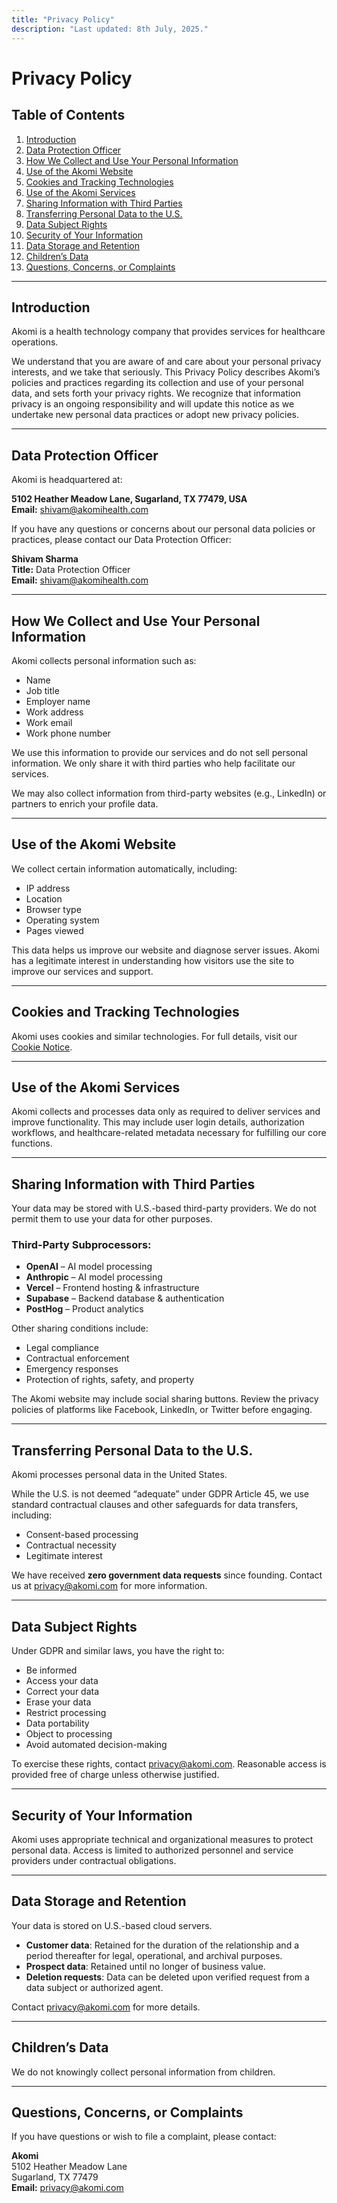 ```yaml
---
title: "Privacy Policy"
description: "Last updated: 8th July, 2025."
---
```


# Privacy Policy

## Table of Contents

1. [Introduction](#introduction)  
2. [Data Protection Officer](#data-protection-officer)  
3. [How We Collect and Use Your Personal Information](#how-we-collect-and-use-your-personal-information)  
4. [Use of the Akomi Website](#use-of-the-akomi-website)  
5. [Cookies and Tracking Technologies](#cookies-and-tracking-technologies)  
6. [Use of the Akomi Services](#use-of-the-akomi-services)  
7. [Sharing Information with Third Parties](#sharing-information-with-third-parties)  
8. [Transferring Personal Data to the U.S.](#transferring-personal-data-to-the-us)  
9. [Data Subject Rights](#data-subject-rights)  
10. [Security of Your Information](#security-of-your-information)  
11. [Data Storage and Retention](#data-storage-and-retention)  
12. [Children’s Data](#childrens-data)  
13. [Questions, Concerns, or Complaints](#questions-concerns-or-complaints)

---

## Introduction

Akomi is a health technology company that provides services for healthcare operations.

We understand that you are aware of and care about your personal privacy interests, and we take that seriously. This Privacy Policy describes Akomi’s policies and practices regarding its collection and use of your personal data, and sets forth your privacy rights. We recognize that information privacy is an ongoing responsibility and will update this notice as we undertake new personal data practices or adopt new privacy policies.

---

## Data Protection Officer

Akomi is headquartered at:

**5102 Heather Meadow Lane, Sugarland, TX 77479, USA**  
**Email:** [shivam@akomihealth.com](mailto:shivam@akomihealth.com)

If you have any questions or concerns about our personal data policies or practices, please contact our Data Protection Officer:

**Shivam Sharma**  
**Title:** Data Protection Officer  
**Email:** [shivam@akomihealth.com](mailto:shivam@akomihealth.com)

---

## How We Collect and Use Your Personal Information

Akomi collects personal information such as:

- Name  
- Job title  
- Employer name  
- Work address  
- Work email  
- Work phone number  

We use this information to provide our services and do not sell personal information. We only share it with third parties who help facilitate our services.

We may also collect information from third-party websites (e.g., LinkedIn) or partners to enrich your profile data.

---

## Use of the Akomi Website

We collect certain information automatically, including:

- IP address  
- Location  
- Browser type  
- Operating system  
- Pages viewed  

This data helps us improve our website and diagnose server issues. Akomi has a legitimate interest in understanding how visitors use the site to improve our services and support.

---

## Cookies and Tracking Technologies

Akomi uses cookies and similar technologies. For full details, visit our [Cookie Notice](https://docs.akomi.com/cookie-notice).

---

## Use of the Akomi Services

Akomi collects and processes data only as required to deliver services and improve functionality. This may include user login details, authorization workflows, and healthcare-related metadata necessary for fulfilling our core functions.

---

## Sharing Information with Third Parties

Your data may be stored with U.S.-based third-party providers. We do not permit them to use your data for other purposes.

### Third-Party Subprocessors:

- **OpenAI** – AI model processing  
- **Anthropic** – AI model processing  
- **Vercel** – Frontend hosting & infrastructure  
- **Supabase** – Backend database & authentication  
- **PostHog** – Product analytics  

Other sharing conditions include:

- Legal compliance  
- Contractual enforcement  
- Emergency responses  
- Protection of rights, safety, and property  

The Akomi website may include social sharing buttons. Review the privacy policies of platforms like Facebook, LinkedIn, or Twitter before engaging.

---

## Transferring Personal Data to the U.S.

Akomi processes personal data in the United States.

While the U.S. is not deemed “adequate” under GDPR Article 45, we use standard contractual clauses and other safeguards for data transfers, including:

- Consent-based processing  
- Contractual necessity  
- Legitimate interest  

We have received **zero government data requests** since founding. Contact us at [privacy@akomi.com](mailto:privacy@akomi.com) for more information.

---

## Data Subject Rights

Under GDPR and similar laws, you have the right to:

- Be informed  
- Access your data  
- Correct your data  
- Erase your data  
- Restrict processing  
- Data portability  
- Object to processing  
- Avoid automated decision-making  

To exercise these rights, contact [privacy@akomi.com](mailto:privacy@akomi.com). Reasonable access is provided free of charge unless otherwise justified.

---

## Security of Your Information

Akomi uses appropriate technical and organizational measures to protect personal data. Access is limited to authorized personnel and service providers under contractual obligations.

---

## Data Storage and Retention

Your data is stored on U.S.-based cloud servers.

- **Customer data**: Retained for the duration of the relationship and a period thereafter for legal, operational, and archival purposes.  
- **Prospect data**: Retained until no longer of business value.  
- **Deletion requests**: Data can be deleted upon verified request from a data subject or authorized agent.  

Contact [privacy@akomi.com](mailto:privacy@akomi.com) for more details.

---

## Children’s Data

We do not knowingly collect personal information from children.

---

## Questions, Concerns, or Complaints

If you have questions or wish to file a complaint, please contact:

**Akomi**  
5102 Heather Meadow Lane  
Sugarland, TX 77479  
**Email:** [privacy@akomi.com](mailto:privacy@akomi.com)
